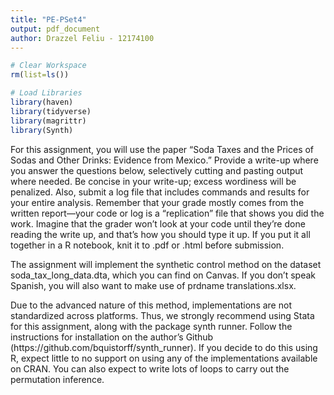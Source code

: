 ```yaml
---
title: "PE-PSet4"
output: pdf_document
author: Drazzel Feliu - 12174100
---
```


```r
# Clear Workspace
rm(list=ls())

# Load Libraries
library(haven)
library(tidyverse)
library(magrittr)
library(Synth)
```

For this assignment, you will use the paper “Soda Taxes and the Prices of Sodas and Other Drinks: Evidence from Mexico.” Provide a write-up where you answer the questions below, selectively cutting and pasting output where needed. Be concise in your write-up; excess wordiness will be penalized. Also, submit a log file that includes commands and results for your entire analysis. Remember that your grade mostly comes from the written report—your code or log is a “replication” file that shows you did the work. Imagine that the grader won’t look at your code until they’re done reading the write up, and that’s how you should type it up. If you put it all together in a R notebook, knit it to .pdf or .html before submission.

The assignment will implement the synthetic control method on the dataset soda_tax_long_data.dta, which you can find on Canvas. If you don’t speak Spanish, you will also want to make use of prdname translations.xlsx.

Due to the advanced nature of this method, implementations are not standardized across platforms. Thus, we strongly recommend using Stata for this assignment, along with the package synth runner. Follow the instructions for installation on the author’s Github (https://github.com/bquistorff/synth_runner). If you decide to do this using R, expect little to no support on using any of the implementations available on CRAN. You can also expect to write lots of loops to carry out the permutation inference.


